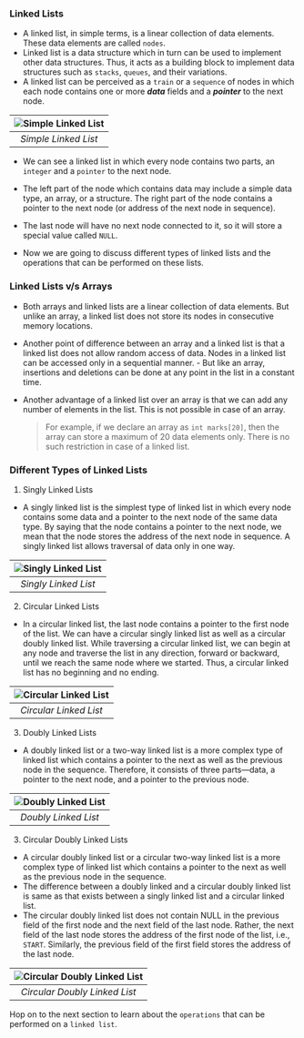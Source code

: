 
<Steps>
 
### Linked Lists
 
- A linked list, in simple terms, is a linear collection of data elements. These data elements are called `nodes`. 
- Linked list is a data structure which in turn can be used to implement other data structures. Thus, it acts as a building block to implement data structures such as `stacks`, `queues`, and their variations. 
- A linked list can be perceived as a `train` or a `sequence` of nodes in which each node contains one or more **_data_** fields and a **_pointer_** to the next node.

| ![Simple Linked List](/assets/linked-list.jpg) |
| :--------------------------------------------: |
|              _Simple Linked List_              |

-   We can see a linked list in which every node contains two parts, an `integer` and a `pointer` to the next node.
-   The left part of the node which contains data may include a simple data type, an array, or a structure. The right part of the node contains a pointer to the next node (or address of the next node in sequence).
-   The last node will have no next node connected to it, so it will store a special value called `NULL`.

-   Now we are going to discuss different types of linked lists and the operations that can be
    performed on these lists.

### Linked Lists v/s Arrays

-   Both arrays and linked lists are a linear collection of data elements. But unlike an array, a linked list does not store its nodes in consecutive memory locations.
-   Another point of difference between an array and a linked list is that a linked list does not allow random access of data. Nodes in a linked list can be accessed only in a sequential manner. - But like an array, insertions and deletions can be done at any point in the list in a constant time.
-   Another advantage of a linked list over an array is that we can add any number of elements in the list. This is not possible in case of an array.

    > For example, if we declare an array as `int marks[20]`, then the array can store a maximum of 20 data elements only. There is no such restriction in case of a linked list.

### Different Types of Linked Lists

1. Singly Linked Lists

-   A singly linked list is the simplest type of linked list in which every node contains some data and a pointer to the next node of the same data type. By saying that the node contains a pointer to the next node, we mean that the node stores the address of the next node in sequence. A singly linked list allows traversal of data only in one way.

| ![Singly Linked List](/assets/linked-list.jpg) |
| :--------------------------------------------: |
|              _Singly Linked List_              |

2. Circular Linked Lists

-   In a circular linked list, the last node contains a pointer to the first node of the list. We can have a circular singly linked list as well as a circular doubly linked list. While traversing a circular linked list, we can begin at any node and traverse the list in any direction, forward or backward, until we reach the same node where we started. Thus, a circular linked list has no beginning and no ending.

| ![Circular Linked List](/assets/circular-linked-list.jpg) |
| :-------------------------------------------------------: |
|                  _Circular Linked List_                   |

3. Doubly Linked Lists

-   A doubly linked list or a two-way linked list is a more complex type of linked list which contains a pointer to the next as well as the previous node in the sequence. Therefore, it consists of three parts—data, a pointer to the next node, and a pointer to the previous node.

| ![Doubly Linked List](/assets/doubly-linked-list.jpg) |
| :---------------------------------------------------: |
|                 _Doubly Linked List_                  |

3. Circular Doubly Linked Lists

-   A circular doubly linked list or a circular two-way linked list is a more complex type of linked list which contains a pointer to the next as well as the previous node in the sequence.
-   The difference between a doubly linked and a circular doubly linked list is same as that exists between a singly linked list and a circular linked list.
-   The circular doubly linked list does not contain NULL in the previous field of the first node and the next field of the last node. Rather, the next field of the last node stores the address of the first node of the list, i.e., `START`. Similarly, the previous field of the first field stores the address of the last node.

| ![Circular Doubly Linked List](/assets/circular-doubly-linked-list.jpg) |
| :---------------------------------------------------------------------: |
|                      _Circular Doubly Linked List_                      |

Hop on to the next section to learn about the `operations` that can be performed on a `linked list`.

</Steps>
